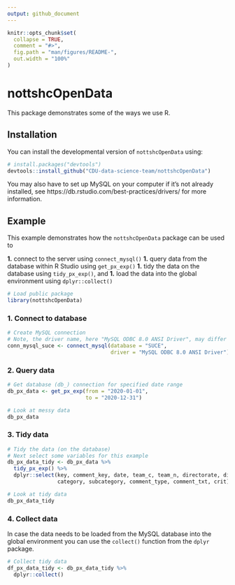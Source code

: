 ```yaml
---
output: github_document
---
```


<!-- README.md is generated from README.Rmd. Please edit that file -->

```r
knitr::opts_chunk$set(
  collapse = TRUE,
  comment = "#>",
  fig.path = "man/figures/README-",
  out.width = "100%"
)
```

# nottshcOpenData

<!-- badges: start -->
<!-- badges: end -->

This package demonstrates some of the ways we use R.

## Installation

You can install the developmental version of `nottshcOpenData` using:

``` r
# install.packages("devtools")
devtools::install_github("CDU-data-science-team/nottshcOpenData")
```

You may also have to set up MySQL on your computer if it's not already installed, see https://db.rstudio.com/best-practices/drivers/ for more information.

## Example

This example demonstrates how the `nottshcOpenData` package can be used to 

**1.** connect to the server using `connect_mysql()`
**1.** query data from the database within R Studio using `get_px_exp()`
**1.** tidy the data on the database using `tidy_px_exp()`, and
**1.** load the data into the global environment using `dplyr::collect()`

```r
# Load public package
library(nottshcOpenData)
```

### 1. Connect to database

```r
# Create MySQL connection
# Note, the driver name, here "MySQL ODBC 8.0 ANSI Driver", may differ on your computer
conn_mysql_suce <- connect_mysql(database = "SUCE",
                                 driver = "MySQL ODBC 8.0 ANSI Driver")
```

### 2. Query data

```r
# Get database (db_) connection for specified date range 
db_px_data <- get_px_exp(from = "2020-01-01",
                         to = "2020-12-31")

# Look at messy data
db_px_data
```

### 3. Tidy data

```r
# Tidy the data (on the database)
# Next select some variables for this example
db_px_data_tidy <- db_px_data %>% 
  tidy_px_exp() %>% 
  dplyr::select(key, comment_key, date, team_c, team_n, directorate, division,
                category, subcategory, comment_type, comment_txt, crit)

# Look at tidy data
db_px_data_tidy
```

### 4. Collect data

In case the data needs to be loaded from the MySQL database into the global environment you can use the `collect()` function from the `dplyr` package.

```r
# Collect tidy data
df_px_data_tidy <- db_px_data_tidy %>% 
  dplyr::collect()

```


